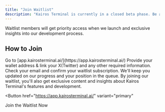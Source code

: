 ```yaml
---
title: "Join Waitlist"
description: "Kairos Terminal is currently in a closed beta phase. Be among the first to experience our revolutionary trading platform by joining our waitlist."
---
```

<Card title="Exclusive Access" icon="star">
  Waitlist members will get priority access when we launch and exclusive insights into our development process.
</Card>

## How to Join

<Steps>
  <Step title="Visit our Waitlist Page">
    Go to [app.kairosterminal.ai/](https://app.kairosterminal.ai/)
  </Step>
  <Step title="Complete The Tasks">
    Provide your wallet address & link your X(Twitter) and any other required information.
  </Step>
  <Step title="Confirm Your Subscription">
    Check your email and confirm your waitlist subscription.
  </Step>
  <Step title="Stay Tuned">
    We'll keep you updated on our progress and your position in the queue.
  </Step>
</Steps>

<Note>
  By joining our waitlist, you'll also get exclusive content and insights about Kairos Terminal's features and development.
</Note>

<Button
  href="https://app.kairosterminal.ai/"
  variant="primary"
>
  Join the Waitlist Now
</Button>